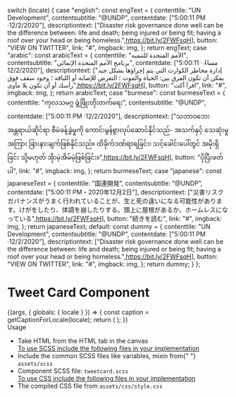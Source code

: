 
  switch (locale) {
    case "english":
      const engText = {
        contenttile: "UN Development",
        contentsubtitle: "@UNDP",
        contentdate: ["5:00:11 PM ·12/2/2020"],
        descriptiontext:
          ["Disaster risk governance done well can be the difference between: life and death; being injured or being fit; having a roof over your head or being homeless.",<a href="#">https://bit.ly/2FWFsqH</a>],
        button: "VIEW ON TWITTER",
        link: "#",
        imgback: img,
      };
      return engText;
    case "arabic":
      const arabicText = {
        contenttile: "الأمم المتحدة للتنمية",
        contentsubtitle: "برنامج الأمم المتحدة الإنمائي",
        contentdate: ["5:00:11 مساءً · 12/2/2020"],
        descriptiontext:
          ["إدارة مخاطر الكوارث التي يتم إجراؤها بشكل جيد يمكن أن تكون الفرق بين: الحياة والموت ؛ التعرض للإصابة أو اللياقة ؛ وجود سقف فوق رأسك أو أن تكون بلا مأوى",<a href="#">https://bit.ly/2FWFsqH</a>],
        button: "اقرأ أكث",
        link: "#",
        imgback: img,
      };
      return arabicText;
    case "burmese":
      const burmeseText = {
        contenttile: "ကုလသမဂ္ဂ ဖွံ့ဖြိုးတိုးတက်ရေး",
        contentsubtitle: "@UNDP",
        contentdate: ["5:00:11 PM ·12/2/2020"],
        descriptiontext:
          ["သဘာဝဘေး အန္တရာယ်ဆိုင်ရာ စီမံခန့်ခွဲမှုကို ကောင်းမွန်စွာလုပ်ဆောင်နိုင်သည်- အသက်နှင့် သေဆုံးမှုအကြား ခြားနားချက်ဖြစ်နိုင်သည်။ ထိခိုက်ဒဏ်ရာရခြင်း၊ သင့်ခေါင်းပေါ်တွင် အမိုးရှိခြင်း သို့မဟုတ် အိုးမဲ့အိမ်မဲ့ဖြစ်ခြင်း။",<a href="#">https://bit.ly/2FWFsqH</a>],
        button: "ပိုပြီးဖတ်ပါ",
        link: "#",
        imgback: img,
      };
      return burmeseText;
    case "japanese":
      const japaneseText = {
        contenttile: "国連開発",
        contentsubtitle: "@UNDP",
        contentdate: ["5:00:11 PM・2020年12月2日"],
        descriptiontext:
          ["災害リスクガバナンスがうまく行われていることが、生と死の違いになる可能性があります。けがをしたり、体調を崩したりする。頭上に屋根があるか、ホームレスになっている",<a href="#">https://bit.ly/2FWFsqH</a>],
        button: "続きを読む",
        link: "#",
        imgback: img,
      };
      return japaneseText;
    default:
      const dummy = {
        contenttile: "UN Development",
        contentsubtitle: "@UNDP",
        contentdate: ["5:00:11 PM ·12/2/2020"],
        descriptiontext:
          ["Disaster risk governance done well can be the difference between: life and death; being injured or being fit; having a roof over your head or being homeless.",<a href="#">https://bit.ly/2FWFsqH</a>],
        button: "VIEW ON TWITTER",
        link: "#",
        imgback: img,
      };
      return dummy;
  }
};

<Meta title="Molecules/Blocks/Tweet Card" />

<style>{`
 .subheading {
    font-weight: 700;
    font-size: 24px;
    color: #031c2d;
    letter-spacing: 1.5px;
    line-height: 24px;
    margin-bottom: 12px;
    margin-top: 40px;
  }
  .sbdocs .sbdocs-p,
  .sbdocs .sbdocs-li{
    font-size: 1rem;
  }
  div#story--molecules-blocks-tweet-card--tweet-card {
    background-color: #232e3e;
  }
`}</style>

# Tweet Card Component

<Story name="Tweet Card">
  {(args, { globals: { locale } }) => {
    const caption = getCaptionForLocale(locale);
    return (
      <TweetCard
        contenttile={caption.contenttile}
        contentsubtitle={caption.contentsubtitle}
        contentdate={caption.contentdate}
        descriptiontext={caption.descriptiontext}
        button={caption.button}
        link={caption.link}
        imgback={caption.imgback}
      ></TweetCard>
    );
  }}
</Story>

<div className="subheading">Usage</div>
<ul>
  <li>Take HTML from the HTML tab in the canvas</li>
  <u>To use SCSS include the following files in your implementation</u>
  <li>
    Include the common SCSS files like variables, mixin from{" "}
    <code>assets/scss</code>
  </li>
  <li>
    Component SCSS file: <code>tweetcard.scss</code>
  </li>
  <u>To use CSS include the following files in your implementation</u>
  <li>
    The compiled CSS file from <code>assets/css/style.css</code>
  </li>
</ul>

